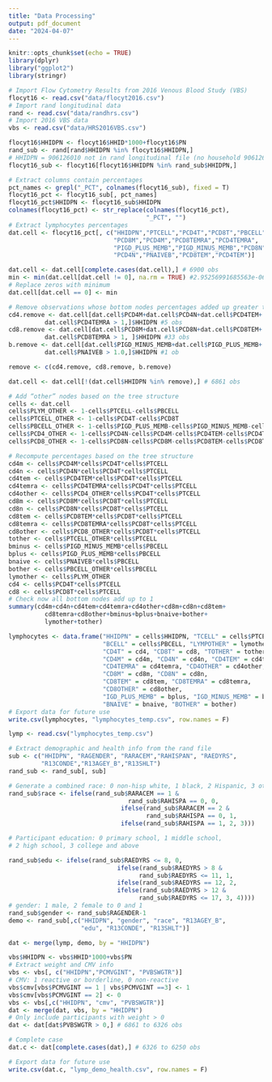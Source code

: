 ```yaml
---
title: "Data Processing"
output: pdf_document
date: "2024-04-07"
---
```


```r
knitr::opts_chunk$set(echo = TRUE)
library(dplyr)
library("ggplot2")
library(stringr)
```


```r
# Import Flow Cytometry Results from 2016 Venous Blood Study (VBS)
flocyt16 <- read.csv("data/flocyt2016.csv")
# Import rand longitudinal data
rand <- read.csv("data/randhrs.csv")
# Import 2016 VBS data
vbs <- read.csv("data/HRS2016VBS.csv")
```


```r
flocyt16$HHIDPN <- flocyt16$HHID*1000+flocyt16$PN
rand_sub <- rand[rand$HHIDPN %in% flocyt16$HHIDPN,] 
# HHIDPN = 906126010 not in rand longitudinal file (no household 906126)
flocyt16_sub <- flocyt16[flocyt16$HHIDPN %in% rand_sub$HHIDPN,]

# Extract columns contain percentages
pct_names <- grepl("_PCT", colnames(flocyt16_sub), fixed = T)
flocyt16_pct <- flocyt16_sub[, pct_names]
flocyt16_pct$HHIDPN <- flocyt16_sub$HHIDPN
colnames(flocyt16_pct) <- str_replace(colnames(flocyt16_pct), 
                                      "_PCT", "")
# Extract lymphocytes percentages
dat.cell <- flocyt16_pct[, c("HHIDPN","PTCELL","PCD4T","PCD8T","PBCELL",
                             "PCD8M","PCD4M","PCD8TEMRA","PCD4TEMRA",
                             "PIGD_PLUS_MEMB","PIGD_MINUS_MEMB","PCD8N",
                             "PCD4N","PNAIVEB","PCD8TEM","PCD4TEM")]
```

```r
dat.cell <- dat.cell[complete.cases(dat.cell),] # 6900 obs
min <- min(dat.cell[dat.cell != 0], na.rm = TRUE) #2.95256991685563e-06
# Replace zeros with minimum
dat.cell[dat.cell == 0] <- min

# Remove observations whose bottom nodes percentages added up greater than 1
cd4.remove <- dat.cell[dat.cell$PCD4M+dat.cell$PCD4N+dat.cell$PCD4TEM+
          dat.cell$PCD4TEMRA > 1,]$HHIDPN #5 obs
cd8.remove <- dat.cell[dat.cell$PCD8M+dat.cell$PCD8N+dat.cell$PCD8TEM+
          dat.cell$PCD8TEMRA > 1, ]$HHIDPN #33 obs
b.remove <- dat.cell[dat.cell$PIGD_MINUS_MEMB+dat.cell$PIGD_PLUS_MEMB+
          dat.cell$PNAIVEB > 1.0,]$HHIDPN #1 ob

remove <- c(cd4.remove, cd8.remove, b.remove)

dat.cell <- dat.cell[!(dat.cell$HHIDPN %in% remove),] # 6861 obs
```

```r
# Add “other” nodes based on the tree structure
cells <- dat.cell
cells$PLYM_OTHER <- 1-cells$PTCELL-cells$PBCELL
cells$PTCELL_OTHER <- 1-cells$PCD4T-cells$PCD8T
cells$PBCELL_OTHER <- 1-cells$PIGD_PLUS_MEMB-cells$PIGD_MINUS_MEMB-cells$PNAIVEB
cells$PCD4_OTHER <- 1-cells$PCD4N-cells$PCD4M-cells$PCD4TEM-cells$PCD4TEMRA
cells$PCD8_OTHER <- 1-cells$PCD8N-cells$PCD8M-cells$PCD8TEM-cells$PCD8TEMRA
```

```r
# Recompute percentages based on the tree structure
cd4m <- cells$PCD4M*cells$PCD4T*cells$PTCELL
cd4n <- cells$PCD4N*cells$PCD4T*cells$PTCELL
cd4tem <- cells$PCD4TEM*cells$PCD4T*cells$PTCELL
cd4temra <- cells$PCD4TEMRA*cells$PCD4T*cells$PTCELL
cd4other <- cells$PCD4_OTHER*cells$PCD4T*cells$PTCELL
cd8m <- cells$PCD8M*cells$PCD8T*cells$PTCELL
cd8n <- cells$PCD8N*cells$PCD8T*cells$PTCELL
cd8tem <- cells$PCD8TEM*cells$PCD8T*cells$PTCELL
cd8temra <- cells$PCD8TEMRA*cells$PCD8T*cells$PTCELL
cd8other <- cells$PCD8_OTHER*cells$PCD8T*cells$PTCELL
tother <- cells$PTCELL_OTHER*cells$PTCELL
bminus <- cells$PIGD_MINUS_MEMB*cells$PBCELL
bplus <- cells$PIGD_PLUS_MEMB*cells$PBCELL
bnaive <- cells$PNAIVEB*cells$PBCELL
bother <- cells$PBCELL_OTHER*cells$PBCELL
lymother <- cells$PLYM_OTHER
cd4 <- cells$PCD4T*cells$PTCELL
cd8 <- cells$PCD8T*cells$PTCELL
# Check now all bottom nodes add up to 1
summary(cd4m+cd4n+cd4tem+cd4temra+cd4other+cd8m+cd8n+cd8tem+
          cd8temra+cd8other+bminus+bplus+bnaive+bother+
          lymother+tother)
```

```r
lymphocytes <- data.frame("HHIDPN" = cells$HHIDPN, "TCELL" = cells$PTCELL,
                          "BCELL" = cells$PBCELL, "LYMPOTHER" = lymother,
                          "CD4T" = cd4, "CD8T" = cd8, "TOTHER" = tother,
                          "CD4M" = cd4m, "CD4N" = cd4n, "CD4TEM" = cd4tem,
                          "CD4TEMRA" = cd4temra, "CD4OTHER" = cd4other,
                          "CD8M" = cd8m, "CD8N" = cd8n, 
                          "CD8TEM" = cd8tem, "CD8TEMRA" = cd8temra, 
                          "CD8OTHER" = cd8other,
                          "IGD_PLUS_MEMB" = bplus, "IGD_MINUS_MEMB" = bminus,
                          "BNAIVE" = bnaive, "BOTHER" = bother)
# Export data for future use
write.csv(lymphocytes, "lymphocytes_temp.csv", row.names = F)
```

```r
lymp <- read.csv("lymphocytes_temp.csv")

# Extract demographic and health info from the rand file
sub <- c("HHIDPN", "RAGENDER", "RARACEM","RAHISPAN", "RAEDYRS",
         "R13CONDE","R13AGEY_B","R13SHLT")
rand_sub <- rand_sub[, sub]

# Generate a combined race: 0 non-hisp white, 1 black, 2 Hispanic, 3 other 
rand_sub$race <- ifelse(rand_sub$RARACEM == 1 & 
                                 rand_sub$RAHISPA == 0, 0,
                               ifelse(rand_sub$RARACEM == 2 & 
                                      rand_sub$RAHISPA == 0, 1,
                               ifelse(rand_sub$RAHISPA == 1, 2, 3)))

# Participant education: 0 primary school, 1 middle school, 
# 2 high school, 3 college and above

rand_sub$edu <- ifelse(rand_sub$RAEDYRS <= 8, 0,
                              ifelse(rand_sub$RAEDYRS > 8 & 
                                    rand_sub$RAEDYRS <= 11, 1,
                              ifelse(rand_sub$RAEDYRS == 12, 2,
                              ifelse(rand_sub$RAEDYRS > 12 &
                                    rand_sub$RAEDYRS <= 17, 3, 4))))
# gender: 1 male, 2 female to 0 and 1
rand_sub$gender <- rand_sub$RAGENDER-1
demo <- rand_sub[,c("HHIDPN", "gender", "race", "R13AGEY_B",
                    "edu", "R13CONDE", "R13SHLT")]

dat <- merge(lymp, demo, by = "HHIDPN")

vbs$HHIDPN <- vbs$HHID*1000+vbs$PN
# Extract weight and CMV info
vbs <- vbs[, c("HHIDPN","PCMVGINT", "PVBSWGTR")]
# CMV: 1 reactive or borderline, 0 non-reactive
vbs$cmv[vbs$PCMVGINT == 1 | vbs$PCMVGINT ==3] <- 1
vbs$cmv[vbs$PCMVGINT == 2] <- 0
vbs <- vbs[,c("HHIDPN", "cmv", "PVBSWGTR")]
dat <- merge(dat, vbs, by = "HHIDPN")
# Only include participants with weight > 0
dat <- dat[dat$PVBSWGTR > 0,] # 6861 to 6326 obs

# Complete case
dat.c <- dat[complete.cases(dat),] # 6326 to 6250 obs

# Export data for future use
write.csv(dat.c, "lymp_demo_health.csv", row.names = F) 
```

